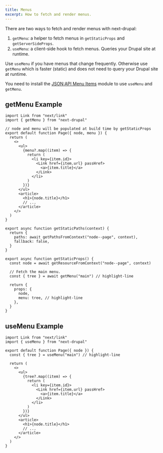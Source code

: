 ```yaml
---
title: Menus
excerpt: How to fetch and render menus.
---
```


There are two ways to fetch and render menus with next-drupal:

1. `getMenu`: a helper to fetch menus in `getStaticProps` and `getServerSideProps`.
2. `useMenu`: a client-side hook to fetch menus. Queries your Drupal site at runtime.

Use `useMenu` if you have menus that change frequently. Otherwise use `getMenu` which is faster (static) and does not
need to query your Drupal site at runtime.

<Callout icon="⚠️">

You need to install the [JSON:API Menu Items](https://www.drupal.org/project/jsonapi_menu_items) module to use `useMenu` and `getMenu`.

</Callout>

## getMenu Example

```tsx title=pages/[...slug].tsx
import Link from "next/link"
import { getMenu } from "next-drupal"

// node and menu will be populated at build time by getStaticProps
export default function Page({ node, menu }) {
  return (
    <>
      <ul>
        {menu?.map((item) => {
          return (
            <li key={item.id}>
              <Link href={item.url} passHref>
                <a>{item.title}</a>
              </Link>
            </li>
          )
        })}
      </ul>
      <article>
        <h1>{node.title}</h1>
        // ...
      </article>
    </>
  )
}

export async function getStaticPaths(context) {
  return {
    paths: await getPathsFromContext("node--page", context),
    fallback: false,
  }
}

export async function getStaticProps() {
  const node = await getResourceFromContext("node--page", context)

  // Fetch the main menu.
  const { tree } = await getMenu("main") // highlight-line

  return {
    props: {
      node,
      menu: tree, // highlight-line
    },
  }
}
```

## useMenu Example

```tsx title=pages/[...slug].tsx
import Link from "next/link"
import { useMenu } from "next-drupal"

export default function Page({ node }) {
  const { tree } = useMenu("main") // highlight-line

  return (
    <>
      <ul>
        {tree?.map((item) => {
          return (
            <li key={item.id}>
              <Link href={item.url} passHref>
                <a>{item.title}</a>
              </Link>
            </li>
          )
        })}
      </ul>
      <article>
        <h1>{node.title}</h1>
        // ...
      </article>
    </>
  )
}
```
